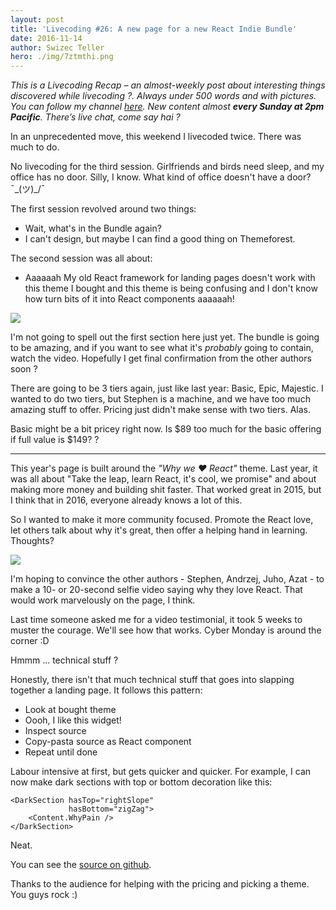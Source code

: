 ```yaml
---
layout: post
title: 'Livecoding #26: A new page for a new React Indie Bundle'
date: 2016-11-14
author: Swizec Teller
hero: ./img/7ztmthi.png
---
```

_This is a Livecoding Recap – an almost-weekly post about interesting things discovered while livecoding ?. Always under 500 words and with pictures. You can follow my channel [here](https://livecoding.tv/swizec). New content almost **every Sunday at 2pm Pacific**. There’s live chat, come say hai ?_



In an unprecedented move, this weekend I livecoded twice. There was much to do.







No livecoding for the third session. Girlfriends and birds need sleep, and my office has no door. Silly, I know. What kind of office doesn't have a door? ¯\_(ツ)\_/¯



The first session revolved around two things:



- Wait, what's in the Bundle again?
- I can't design, but maybe I can find a good thing on Themeforest.



The second session was all about:



- Aaaaaah My old React framework for landing pages doesn't work with this theme I bought and this theme is being confusing and I don't know how turn bits of it into React components aaaaaah!



![](./img/FpcN8fN.gif)



I'm not going to spell out the first section here just yet. The bundle is going to be amazing, and if you want to see what it's _probably_ going to contain, watch the video. Hopefully I get final confirmation from the other authors soon ?



There are going to be 3 tiers again, just like last year: Basic, Epic, Majestic. I wanted to do two tiers, but Stephen is a machine, and we have too much amazing stuff to offer. Pricing just didn't make sense with two tiers. Alas.



Basic might be a bit pricey right now. Is $89 too much for the basic offering if full value is $149? ?



* * *



This year's page is built around the _"Why we ❤️ React"_ theme. Last year, it was all about "Take the leap, learn React, it's cool, we promise" and about making more money and building shit faster. That worked great in 2015, but I think that in 2016, everyone already knows a lot of this.



So I wanted to make it more community focused. Promote the React love, let others talk about why it's great, then offer a helping hand in learning. Thoughts?



![](./img/7ztmthi.png)



I'm hoping to convince the other authors - Stephen, Andrzej, Juho, Azat - to make a 10- or 20-second selfie video saying why they love React. That would work marvelously on the page, I think.



Last time someone asked me for a video testimonial, it took 5 weeks to muster the courage. We'll see how that works. Cyber Monday is around the corner :D



Hmmm ... technical stuff ?



Honestly, there isn't that much technical stuff that goes into slapping together a landing page. It follows this pattern:



- Look at bought theme
- Oooh, I like this widget!
- Inspect source
- Copy-pasta source as React component
- Repeat until done



Labour intensive at first, but gets quicker and quicker. For example, I can now make dark sections with top or bottom decoration like this:



```
<DarkSection hasTop="rightSlope"
             hasBottom="zigZag">
    <Content.WhyPain />
</DarkSection>
```



Neat.



You can see the [source on github](https://github.com/Swizec/new-react-bundle-page).



Thanks to the audience for helping with the pricing and picking a theme. You guys rock :)